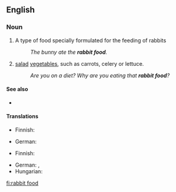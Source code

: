 ==English==

===Noun===
{{en-noun|head=[[rabbit]] [[food]]|-}}

# A type of food specially formulated for the feeding of rabbits
#: ''The bunny ate the '''rabbit food'''.''
# {{label|en|informal|derogatory}} [[salad]] [[vegetable]]s, such as carrots, celery or lettuce.
#: ''Are you on a diet? Why are you eating that '''rabbit food'''?''

====See also====
* {{l|en|bunny chow}}

====Translations====
{{trans-top|food formulated for rabbits}}
* Finnish: {{t|fi|kaninruoka}}
{{trans-mid}}
* German: {{t+|de|Kaninchenfutter|n}}
{{trans-bottom}}

{{trans-top|informal, derogatory: salad and vegetables}}
* Finnish: {{t|fi|kaninruoka}}
{{trans-mid}}
* German: {{t+|de|Kaninchenfutter|n}}, {{t+|de|Hasenfutter|n}}
* Hungarian: {{t|hu|nyúlkaja}}
{{trans-bottom}}

[[fi:rabbit food]]